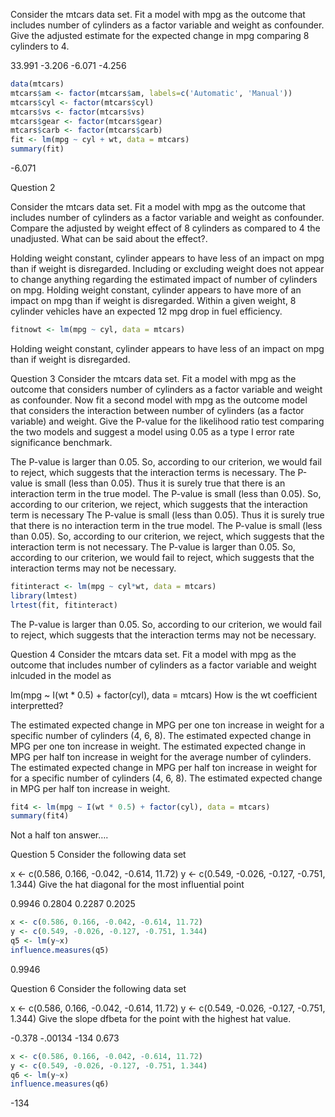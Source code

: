 Consider the mtcars data set. Fit a model with mpg as the outcome that includes number of cylinders as a factor variable and weight as confounder. Give the adjusted estimate for the expected change in mpg comparing 8 cylinders to 4.

33.991
-3.206
-6.071
-4.256


```r
data(mtcars)
mtcars$am <- factor(mtcars$am, labels=c('Automatic', 'Manual'))
mtcars$cyl <- factor(mtcars$cyl)
mtcars$vs <- factor(mtcars$vs)
mtcars$gear <- factor(mtcars$gear)
mtcars$carb <- factor(mtcars$carb)
fit <- lm(mpg ~ cyl + wt, data = mtcars)
summary(fit)
```
-6.071


Question 2

Consider the mtcars data set. Fit a model with mpg as the outcome that includes number of cylinders as a factor variable and weight as confounder. Compare the adjusted by weight effect of 8 cylinders as compared to 4 the unadjusted. What can be said about the effect?.

Holding weight constant, cylinder appears to have less of an impact on mpg than if weight is disregarded.
Including or excluding weight does not appear to change anything regarding the estimated impact of number of cylinders on mpg.
Holding weight constant, cylinder appears to have more of an impact on mpg than if weight is disregarded.
Within a given weight, 8 cylinder vehicles have an expected 12 mpg drop in fuel efficiency.

```r
fitnowt <- lm(mpg ~ cyl, data = mtcars)
```
Holding weight constant, cylinder appears to have less of an impact on mpg than if weight is disregarded.



Question 3
Consider the mtcars data set. Fit a model with mpg as the outcome that considers number of cylinders as a factor variable and weight as confounder. Now fit a second model with mpg as the outcome model that considers the interaction between number of cylinders (as a factor variable) and weight. Give the P-value for the likelihood ratio test comparing the two models and suggest a model using 0.05 as a type I error rate significance benchmark.

The P-value is larger than 0.05. So, according to our criterion, we would fail to reject, which suggests that the interaction terms is necessary.
The P-value is small (less than 0.05). Thus it is surely true that there is an interaction term in the true model.
The P-value is small (less than 0.05). So, according to our criterion, we reject, which suggests that the interaction term is necessary
The P-value is small (less than 0.05). Thus it is surely true that there is no interaction term in the true model.
The P-value is small (less than 0.05). So, according to our criterion, we reject, which suggests that the interaction term is not necessary.
The P-value is larger than 0.05. So, according to our criterion, we would fail to reject, which suggests that the interaction terms may not be necessary.

```r
fitinteract <- lm(mpg ~ cyl*wt, data = mtcars)
library(lmtest)
lrtest(fit, fitinteract)
```
The P-value is larger than 0.05. So, according to our criterion, we would fail to reject, which suggests that the interaction terms may not be necessary.

Question 4
Consider the mtcars data set. Fit a model with mpg as the outcome that includes number of cylinders as a factor variable and weight inlcuded in the model as

lm(mpg ~ I(wt * 0.5) + factor(cyl), data = mtcars)
How is the wt coefficient interpretted?

The estimated expected change in MPG per one ton increase in weight for a specific number of cylinders (4, 6, 8).
The estimated expected change in MPG per one ton increase in weight.
The estimated expected change in MPG per half ton increase in weight for the average number of cylinders.
The estimated expected change in MPG per half ton increase in weight for for a specific number of cylinders (4, 6, 8).
The estimated expected change in MPG per half ton increase in weight.

```r
fit4 <- lm(mpg ~ I(wt * 0.5) + factor(cyl), data = mtcars)
summary(fit4)
```
Not a half ton answer....

Question 5
Consider the following data set

x <- c(0.586, 0.166, -0.042, -0.614, 11.72)
y <- c(0.549, -0.026, -0.127, -0.751, 1.344)
Give the hat diagonal for the most influential point

0.9946
0.2804
0.2287
0.2025

```r
x <- c(0.586, 0.166, -0.042, -0.614, 11.72)
y <- c(0.549, -0.026, -0.127, -0.751, 1.344)
q5 <- lm(y~x)
influence.measures(q5)
```
0.9946

Question 6
Consider the following data set

x <- c(0.586, 0.166, -0.042, -0.614, 11.72)
y <- c(0.549, -0.026, -0.127, -0.751, 1.344)
Give the slope dfbeta for the point with the highest hat value.

-0.378
-.00134
-134
0.673

```r
x <- c(0.586, 0.166, -0.042, -0.614, 11.72)
y <- c(0.549, -0.026, -0.127, -0.751, 1.344)
q6 <- lm(y~x)
influence.measures(q6)
```
-134



